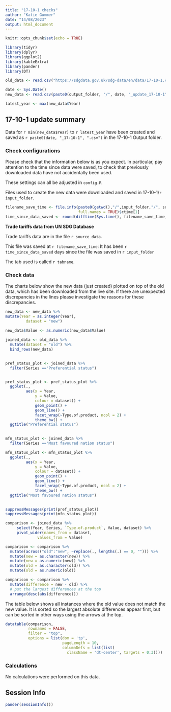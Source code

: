 ```yaml
---
title: "17-10-1 checks"
author: "Katie Gummer"
date: "14/08/2023"
output: html_document
---
```


```r
knitr::opts_chunk$set(echo = TRUE)
```

```r
library(tidyr)
library(dplyr)
library(ggplot2)
library(kableExtra)
library(pander)
library(DT)
```

```r

old_data <- read.csv("https://sdgdata.gov.uk/sdg-data/en/data/17-10-1.csv")

date <- Sys.Date()
new_data <- read.csv(paste0(output_folder, "/", date, "_update_17-10-1", ".csv"))

latest_year <- max(new_data$Year)

```

## 17-10-1 update summary

Data for `r min(new_data$Year)` to `r latest_year` have been created and 
saved as `r paste0(date, "_17-10-1", ".csv")` in the 17-10-1 Output folder.  
    
### Check configurations
Please check that the information below is as you expect. In particular, pay 
attention to the time since data were saved, to check that previously 
downloaded data have not accidentally been used.
    
These settings can all be adjusted in `config.R`
    
Files used to create the new data were downloaded and saved in 
17-10-1/`r input_folder`.  
  
```r
filename_save_time <- file.info(paste0(getwd(),"/",input_folder,"/", source_data), 
                                full.names = TRUE)$ctime[1]
time_since_data_saved <- round(difftime(Sys.time(), filename_save_time, units = "days"), 2)

```

**Trade tariffs data from UN SDG Database**  

Trade tariffs data are in the file `r source_data`.   

This file was saved at `r filename_save_time`: It has been 
`r time_since_data_saved` days since the file was saved in 
`r input_folder`  

The tab used is called
`r tabname`. 


### Check data
The charts below show the new data (just created) plotted on top of the old data,
which has been downloaded from the live site. If there are unexpected 
discrepancies in the lines please investigate the reasons for these discrepancies.
    
```r
new_data <- new_data %>%
mutate(Year = as.integer(Year),
         dataset = "new")
         
new_data$Value <- as.numeric(new_data$Value)

joined_data <- old_data %>%
  mutate(dataset = "old") %>%
  bind_rows(new_data) 

 
pref_status_plot <- joined_data %>%
  filter(Series =="Preferential status")


pref_status_plot <- pref_status_plot %>%
  ggplot(.,
         aes(x = Year,
             y = Value,
             colour = dataset)) +
             geom_point() +
             geom_line() +
             facet_wrap(~Type.of.product, ncol = 2) +
             theme_bw() +
  ggtitle("Preferential status")
          

mfn_status_plot <- joined_data %>%
  filter(Series =="Most favoured nation status")

mfn_status_plot <- mfn_status_plot %>%
  ggplot(.,
         aes(x = Year,
             y = Value,
             colour = dataset)) +
             geom_point() +
             geom_line() +
             facet_wrap(~Type.of.product, ncol = 2) +
             theme_bw() +
  ggtitle("Most favoured nation status")
            

```


```r
suppressMessages(print(pref_status_plot))
suppressMessages(print(mfn_status_plot))

```

```r
comparison <- joined_data %>% 
	 select(Year, Series, `Type.of.product`, Value, dataset) %>% 
	 pivot_wider(names_from = dataset,
              values_from = Value)

comparison <- comparison %>%
  mutate(across("old":"new", ~replace(., lengths(.) == 0, ""))) %>%
  mutate(new = as.character(new)) %>%
  mutate(new = as.numeric(new)) %>%
  mutate(old = as.character(old)) %>%
  mutate(old = as.numeric(old))

comparison <- comparison %>% 
  mutate(difference = new - old) %>% 
  # put the largest differences at the top
  arrange(desc(abs(difference)))  
```
  
The table below shows all instances where the old value does not match the new value. It is sorted so the largest absolute differences appear first, but can be sorted in other ways using the arrows at the top.
```r
datatable(comparison, 
          rownames = FALSE, 
          filter = "top",
          options = list(dom = 'tp', 
                         pageLength = 10,
                         columnDefs = list(list(
                           className = 'dt-center', targets = 0:3))))
```


### Calculations

No calculations were performed on this data.

## Session Info
```r
pander(sessionInfo())
```


